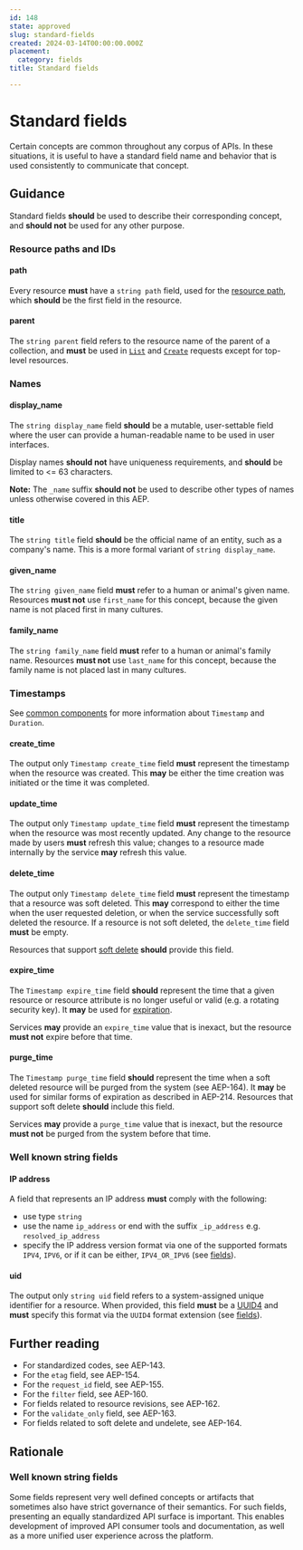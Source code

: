 ```yaml
---
id: 148
state: approved
slug: standard-fields
created: 2024-03-14T00:00:00.000Z
placement:
  category: fields
title: Standard fields

--- 
```


# Standard fields

Certain concepts are common throughout any corpus of APIs. In these situations,
it is useful to have a standard field name and behavior that is used
consistently to communicate that concept.

## Guidance

Standard fields **should** be used to describe their corresponding concept, and
**should not** be used for any other purpose.

### Resource paths and IDs

#### path

Every resource **must** have a `string path` field, used for the
[resource path](/resource-paths), which **should** be the first field in the
resource.

#### parent

The `string parent` field refers to the resource name of the parent of a
collection, and **must** be used in [`List`](/list) and [`Create`](/create)
requests except for top-level resources.

### Names

#### display_name

The `string display_name` field **should** be a mutable, user-settable field
where the user can provide a human-readable name to be used in user interfaces.

Display names **should not** have uniqueness requirements, and **should** be
limited to <= 63 characters.

**Note:** The `_name` suffix **should not** be used to describe other types of
names unless otherwise covered in this AEP.

#### title

The `string title` field **should** be the official name of an entity, such as
a company's name. This is a more formal variant of `string display_name`.

#### given_name

The `string given_name` field **must** refer to a human or animal's given name.
Resources **must not** use `first_name` for this concept, because the given
name is not placed first in many cultures.

#### family_name

The `string family_name` field **must** refer to a human or animal's family
name. Resources **must not** use `last_name` for this concept, because the
family name is not placed last in many cultures.

### Timestamps

See [common components](/common-components) for more information about `Timestamp` and
`Duration`.

#### create_time

The output only `Timestamp create_time` field **must** represent the timestamp
when the resource was created. This **may** be either the time creation was
initiated or the time it was completed.

#### update_time

The output only `Timestamp update_time` field **must** represent the timestamp
when the resource was most recently updated. Any change to the resource made by
users **must** refresh this value; changes to a resource made internally by the
service **may** refresh this value.

#### delete_time

The output only `Timestamp delete_time` field **must** represent the timestamp
that a resource was soft deleted. This **may** correspond to either the time
when the user requested deletion, or when the service successfully soft deleted
the resource. If a resource is not soft deleted, the `delete_time` field
**must** be empty.

Resources that support [soft delete](/soft-delete) **should** provide this field.

#### expire_time

The `Timestamp expire_time` field **should** represent the time that a given
resource or resource attribute is no longer useful or valid (e.g. a rotating
security key). It **may** be used for [expiration](/resource-expiration).

Services **may** provide an `expire_time` value that is inexact, but the
resource **must not** expire before that time.

#### purge_time

The `Timestamp purge_time` field **should** represent the time when a soft
deleted resource will be purged from the system (see AEP-164). It **may** be
used for similar forms of expiration as described in AEP-214. Resources that
support soft delete **should** include this field.

Services **may** provide a `purge_time` value that is inexact, but the resource
**must not** be purged from the system before that time.

### Well known string fields

#### IP address

A field that represents an IP address **must** comply with the following:

- use type `string`
- use the name `ip_address` or end with the suffix `_ip_address` e.g.
  `resolved_ip_address`
- specify the IP address version format via one of the supported formats
  `IPV4`, `IPV6`, or if it can be either, `IPV4_OR_IPV6` (see [fields](/fields)).

#### uid

The output only `string uid` field refers to a system-assigned unique
identifier for a resource. When provided, this field **must** be a [UUID4][]
and **must** specify this format via the `UUID4` format extension (see
[fields](/fields)).

## Further reading

- For standardized codes, see AEP-143.
- For the `etag` field, see AEP-154.
- For the `request_id` field, see AEP-155.
- For the `filter` field, see AEP-160.
- For fields related to resource revisions, see AEP-162.
- For the `validate_only` field, see AEP-163.
- For fields related to soft delete and undelete, see AEP-164.

## Rationale

### Well known string fields

Some fields represent very well defined concepts or artifacts that sometimes
also have strict governance of their semantics. For such fields, presenting an
equally standardized API surface is important. This enables development of
improved API consumer tools and documentation, as well as a more unified user
experience across the platform.

<!-- prettier-ignore -->
[declarative-friendly resources]: ./0128.md#resources
[kubernetes limits]:
  https://kubernetes.io/docs/concepts/overview/working-with-objects/annotations/#syntax-and-character-set
[uuid4]:
  https://en.wikipedia.org/wiki/Universally_unique_identifier#Version_4_(random)
